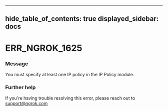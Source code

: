 

---
hide_table_of_contents: true
displayed_sidebar: docs
---


# ERR_NGROK_1625

### Message
You must specify at least one IP policy in the IP Policy module.

<ErrorDetails error="err_ngrok_1625" />



### Further help
If you're having trouble resolving this error, please reach out to [support@ngrok.com](mailto:support@ngrok.com?subject=Help%20with%20ERR_NGROK_1625)

